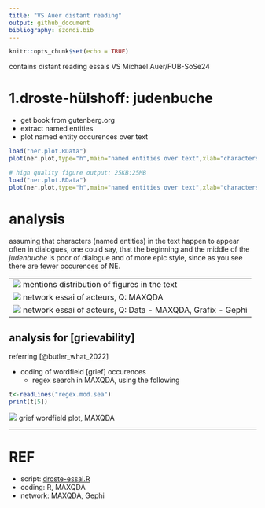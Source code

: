 ```yaml
---
title: "VS Auer distant reading"
output: github_document
bibliography: szondi.bib
---
```


```r
knitr::opts_chunk$set(echo = TRUE)
```
contains distant reading essais VS Michael Auer/FUB-SoSe24

# 1.droste-hülshoff: judenbuche
- get book from gutenberg.org
- extract named entities
- plot named entity occurences over text

```r
load("ner.plot.RData")
plot(ner.plot,type="h",main="named entities over text",xlab="characters (chars, not figures)")

```

```r
# high quality figure output: 25KB:25MB
load("ner.plot.RData")
plot(ner.plot,type="h",main="named entities over text",xlab="characters (chars, not figures)")

```

# analysis
assuming that characters (named entities) in the text happen to appear often in dialogues, one could say, that the beginning and the middle of the *judenbuche* is poor of dialogue and of more epic style, since as you see there are fewer occurences of NE.

----
![](ner-dist.png) mentions distribution of figures in the text
![](acteur_network.png) network essai of acteurs, Q: MAXQDA
![](acteur_network02.png) network essai of acteurs, Q: Data - MAXQDA, Grafix - Gephi
----

## analysis for [grievability]
referring [@butler_what_2022]

- coding of wordfield [grief] occurences
  - regex search in MAXQDA, using the following
  
```r
t<-readLines("regex.mod.sea")
print(t[5])
```

![](droste_grief_codetrend.png) grief wordfield plot, MAXQDA

-----
# REF
- script: [droste-essai.R](droste-essai.R)
- coding: R, MAXQDA
- network: MAXQDA, Gephi
